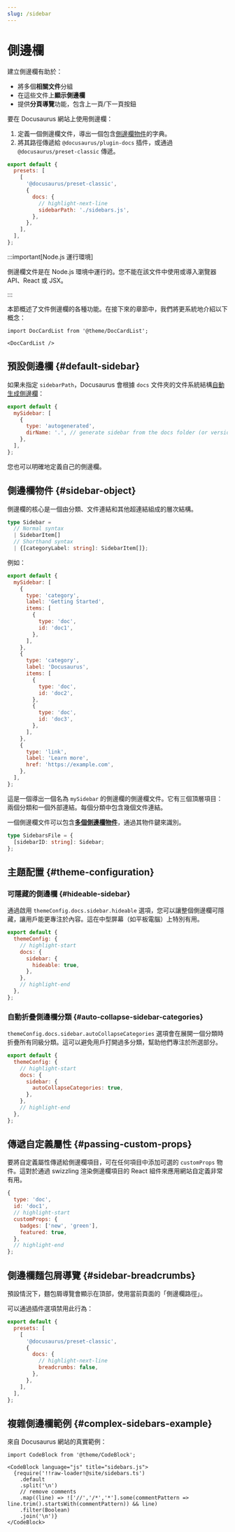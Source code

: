 ```yaml
---
slug: /sidebar
---
```


# 側邊欄

建立側邊欄有助於：

- 將多個**相關文件**分組
- 在這些文件上**顯示側邊欄**
- 提供**分頁導覽**功能，包含上一頁/下一頁按鈕

要在 Docusaurus 網站上使用側邊欄：

1. 定義一個側邊欄文件，導出一個包含[側邊欄物件](#sidebar-object)的字典。
2. 將其路徑傳遞給 `@docusaurus/plugin-docs` 插件，或通過 `@docusaurus/preset-classic` 傳遞。

```js title="docusaurus.config.js"
export default {
  presets: [
    [
      '@docusaurus/preset-classic',
      {
        docs: {
          // highlight-next-line
          sidebarPath: './sidebars.js',
        },
      },
    ],
  ],
};
```

:::important[Node.js 運行環境]

側邊欄文件是在 Node.js 環境中運行的。您不能在該文件中使用或導入瀏覽器 API、React 或 JSX。

:::

本節概述了文件側邊欄的各種功能。在接下來的章節中，我們將更系統地介紹以下概念：

```mdx-code-block
import DocCardList from '@theme/DocCardList';

<DocCardList />
```

## 預設側邊欄 {#default-sidebar}

如果未指定 `sidebarPath`，Docusaurus 會根據 `docs` 文件夾的文件系統結構[自動生成側邊欄](autogenerated.mdx)：

```js title="sidebars.js"
export default {
  mySidebar: [
    {
      type: 'autogenerated',
      dirName: '.', // generate sidebar from the docs folder (or versioned_docs/<version>)
    },
  ],
};
```

您也可以明確地定義自己的側邊欄。

## 側邊欄物件 {#sidebar-object}

側邊欄的核心是一個由分類、文件連結和其他超連結組成的層次結構。

```ts
type Sidebar =
  // Normal syntax
  | SidebarItem[]
  // Shorthand syntax
  | {[categoryLabel: string]: SidebarItem[]};
```

例如：

```js title="sidebars.js"
export default {
  mySidebar: [
    {
      type: 'category',
      label: 'Getting Started',
      items: [
        {
          type: 'doc',
          id: 'doc1',
        },
      ],
    },
    {
      type: 'category',
      label: 'Docusaurus',
      items: [
        {
          type: 'doc',
          id: 'doc2',
        },
        {
          type: 'doc',
          id: 'doc3',
        },
      ],
    },
    {
      type: 'link',
      label: 'Learn more',
      href: 'https://example.com',
    },
  ],
};
```

這是一個導出一個名為 `mySidebar` 的側邊欄的側邊欄文件。它有三個頂層項目：兩個分類和一個外部連結。每個分類中包含幾個文件連結。

一個側邊欄文件可以包含[**多個側邊欄物件**](multiple-sidebars.mdx)，通過其物件鍵來識別。

```ts
type SidebarsFile = {
  [sidebarID: string]: Sidebar;
};
```

## 主題配置 {#theme-configuration}

### 可隱藏的側邊欄 {#hideable-sidebar}

通過啟用 `themeConfig.docs.sidebar.hideable` 選項，您可以讓整個側邊欄可隱藏，讓用戶能更專注於內容。這在中型屏幕（如平板電腦）上特別有用。

```js title="docusaurus.config.js"
export default {
  themeConfig: {
    // highlight-start
    docs: {
      sidebar: {
        hideable: true,
      },
    },
    // highlight-end
  },
};
```

### 自動折疊側邊欄分類 {#auto-collapse-sidebar-categories}

`themeConfig.docs.sidebar.autoCollapseCategories` 選項會在展開一個分類時折疊所有同級分類。這可以避免用戶打開過多分類，幫助他們專注於所選部分。

```js title="docusaurus.config.js"
export default {
  themeConfig: {
    // highlight-start
    docs: {
      sidebar: {
        autoCollapseCategories: true,
      },
    },
    // highlight-end
  },
};
```

## 傳遞自定義屬性 {#passing-custom-props}

要將自定義屬性傳遞給側邊欄項目，可在任何項目中添加可選的 `customProps` 物件。這對於通過 swizzling 渲染側邊欄項目的 React 組件來應用網站自定義非常有用。

```js
{
  type: 'doc',
  id: 'doc1',
  // highlight-start
  customProps: {
    badges: ['new', 'green'],
    featured: true,
  },
  // highlight-end
};
```

## 側邊欄麵包屑導覽 {#sidebar-breadcrumbs}

預設情況下，麵包屑導覽會顯示在頂部，使用當前頁面的「側邊欄路徑」。

可以通過插件選項禁用此行為：

```js title="docusaurus.config.js"
export default {
  presets: [
    [
      '@docusaurus/preset-classic',
      {
        docs: {
          // highlight-next-line
          breadcrumbs: false,
        },
      },
    ],
  ],
};
```

## 複雜側邊欄範例 {#complex-sidebars-example}

來自 Docusaurus 網站的真實範例：

```mdx-code-block
import CodeBlock from '@theme/CodeBlock';

<CodeBlock language="js" title="sidebars.js">
  {require('!!raw-loader!@site/sidebars.ts')
    .default
    .split('\n')
    // remove comments
    .map((line) => !['//','/*','*'].some(commentPattern => line.trim().startsWith(commentPattern)) && line)
    .filter(Boolean)
    .join('\n')}
</CodeBlock>
```